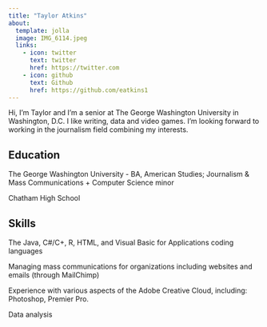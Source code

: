 ```yaml
---
title: "Taylor Atkins"
about:
  template: jolla
  image: IMG_6114.jpeg
  links:
    - icon: twitter
      text: twitter
      href: https://twitter.com
    - icon: github
      text: Github
      href: https://github.com/eatkins1
---
```


Hi, I'm Taylor and I'm a senior at The George Washington University in Washington, D.C. I like writing, data and video games. I'm looking forward to working in the journalism field combining my interests.

## Education

The George Washington University - BA, American Studies; Journalism & Mass Communications + Computer Science minor

Chatham High School

## Skills

The Java, C#/C+, R, HTML, and Visual Basic for Applications coding languages

Managing mass communications for organizations including websites and emails (through MailChimp)

Experience with various aspects of the Adobe Creative Cloud, including: Photoshop, Premier Pro.

Data analysis
